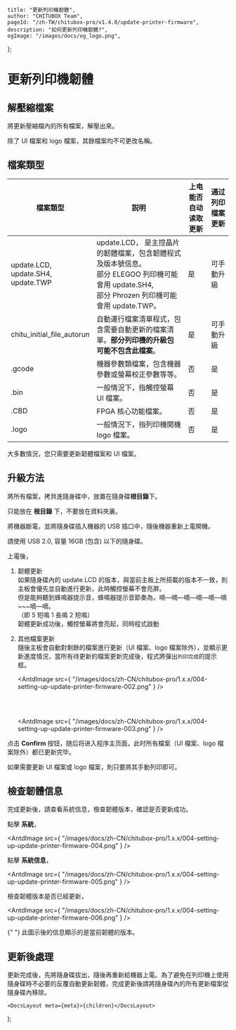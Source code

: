 
	title: "更新列印機韌體",
	author: "CHITUBOX Team",
	pageId: "/zh-TW/chitubox-pro/v1.4.0/update-printer-firmware",
	description: "如何更新列印機韌體?",
	ogImage: "/images/docs/og_logo.png",
};

# 更新列印機韌體

## 解壓縮檔案

將更新壓縮檔內的所有檔案，解壓出來。

<ImageContainer>
	<AntdImage
		src={
			"/images/docs/zh-CN/chitubox-pro/1.x.x/004-setting-up-update-printer-firmware-001.png"
		}
	/>
</ImageContainer>

<Admonition type="warning" title="警告">
	除了 UI 檔案和 logo 檔案，其餘檔案均不可更改名稱。
</Admonition>

## 檔案類型

| 檔案類型                                        | 説明                                                                                                                                                       | 上电能否自动读取更新 | 通过列印檔案更新 |
| ----------------------------------------------- | ---------------------------------------------------------------------------------------------------------------------------------------------------------- | -------------------- | ---------------- |
| update.LCD, <br /> update.SH4,<br /> update.TWP | update.LCD， 是主控晶片的韌體檔案，包含韌體程式及版本號信息。<br /> 部分 ELEGOO 列印機可能會用 update.SH4, <br /> 部分 Phrozen 列印機可能會用 update.TWP。 | 是                   | 可手動升級       |
| chitu_initial_file_autorun                      | 自動運行檔案清單程式，包含需要自動更新的檔案清單。**部分列印機的升級包可能不包含此檔案**。                                                                 | 是                   | 可手動升級       |
| .gcode                                          | 機器參數類檔案，包含機器參數或螢幕校正參數等等。                                                                                                           | 否                   | 是               |
| .bin                                            | 一般情況下，指觸控螢幕 UI 檔案。                                                                                                                           | 否                   | 是               |
| .CBD                                            | FPGA 核心功能檔案。                                                                                                                                        | 否                   | 是               |
| .logo                                           | 一般情況下，指列印機開機 logo 檔案。                                                                                                                       | 否                   | 是               |

<Admonition type="tip" title="提示">
	大多數情況，您只需要更新韌體檔案和 UI 檔案。
</Admonition>

## 升級方法

將所有檔案，拷貝進隨身碟中，放置在隨身碟**根目錄**下。

<Admonition type="warning" title="警告">
	只能放在 <b>根目錄</b> 下，不要放在資料夾裏。
</Admonition>

將機器斷電，並將隨身碟插入機器的 USB 插口中，隨後機器重新上電開機。

<Admonition type="note" title="注意">
	請使用 USB 2.0, 容量 16GB (包含) 以下的隨身碟。
</Admonition>

上電後，

1. 韌體更新 <br />
   如果隨身碟內的 update.LCD 的版本，與當前主板上所搭載的版本不一致，則主板會優先並自動進行更新，此時觸控螢幕不會亮屏。 <br />
   但是能夠聽到蜂鳴器提示音，蜂鳴器提示音節奏為，嘀—嘀—嘀—嘀—嘀—嘀~~~嘀—嘀。 <br />
   （即 5 短鳴 1 長鳴 2 短鳴） <br />
   韌體更新成功後，觸控螢幕將會亮起，同時程式啟動 <br />

1. 其他檔案更新 <br />
   隨後主板會自動對剩餘的檔案進行更新（UI 檔案、logo 檔案除外），並顯示更新進度情況，當所有待更新的檔案更新完成後，程式將彈出`列印完成`的提示框。

    <AntdImage
    	src={
    		"/images/docs/zh-CN/chitubox-pro/1.x.x/004-setting-up-update-printer-firmware-002.png"
    	}
    />

    <br />
    <br />

    <AntdImage
    	src={
    		"/images/docs/zh-CN/chitubox-pro/1.x.x/004-setting-up-update-printer-firmware-003.png"
    	}
    />

点击 **Confirm** 按钮，随后将进入程序主页面，此时所有檔案（UI 檔案、logo 檔案除外）都已更新完毕。

<Admonition type="note" title="注意">
	如果需要更新 UI 檔案或 logo 檔案，則只要將其手動列印即可。
</Admonition>

## 檢查韌體信息

完成更新後，請查看系統信息，檢查韌體版本，確認是否更新成功。

點擊 **系統**，

<AntdImage
	src={
		"/images/docs/zh-CN/chitubox-pro/1.x.x/004-setting-up-update-printer-firmware-004.png"
	}
/>

點擊 **系統信息**，

<AntdImage
	src={
		"/images/docs/zh-CN/chitubox-pro/1.x.x/004-setting-up-update-printer-firmware-005.png"
	}
/>

檢查韌體版本是否已經更新，

<AntdImage
	src={
		"/images/docs/zh-CN/chitubox-pro/1.x.x/004-setting-up-update-printer-firmware-006.png"
	}
/>

<p>
	<AntdImage
		src={
			"/images/docs/zh-CN/chitubox-pro/1.x.x/004-setting-up-update-printer-firmware-007.png"
		}
		style={{ width: 50 }}
	/>{" "}
	此圖示後的信息顯示的是當前韌體的版本。
</p>

## 更新後處理

更新完成後，先將隨身碟拔出，隨後再重新給機器上電。為了避免在列印機上使用隨身碟時不必要的反覆自動更新韌體，完成更新後請將隨身碟內的所有更新檔案從隨身碟內移除。

	<DocsLayout meta={meta}>{children}</DocsLayout>
);
